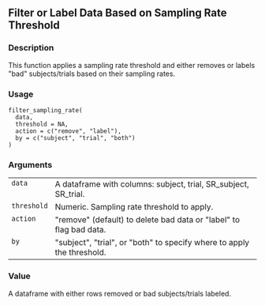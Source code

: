 
## Filter or Label Data Based on Sampling Rate Threshold {.unnumbered}


### Description

This function applies a sampling rate threshold and either removes
or labels &quot;bad&quot; subjects/trials based on their sampling rates.



### Usage

<pre><code class='language-R'>filter_sampling_rate(
  data,
  threshold = NA,
  action = c("remove", "label"),
  by = c("subject", "trial", "both")
)
</code></pre>


### Arguments

<table>
<tr><td style = "white-space: collapse; font-family: monospace; vertical-align: top"><code id="data">data</code></td>
<td>
A dataframe with columns: subject, trial, SR_subject, SR_trial.
</td></tr>
<tr><td style = "white-space: collapse; font-family: monospace; vertical-align: top"><code id="threshold">threshold</code></td>
<td>
Numeric. Sampling rate threshold to apply.
</td></tr>
<tr><td style = "white-space: collapse; font-family: monospace; vertical-align: top"><code id="action">action</code></td>
<td>
&quot;remove&quot; (default) to delete bad data or &quot;label&quot; to flag bad data.
</td></tr>
<tr><td style = "white-space: collapse; font-family: monospace; vertical-align: top"><code id="by">by</code></td>
<td>
&quot;subject&quot;, &quot;trial&quot;, or &quot;both&quot; to specify where to apply the threshold.
</td></tr>
</table>


### Value

A dataframe with either rows removed or bad subjects/trials labeled.


